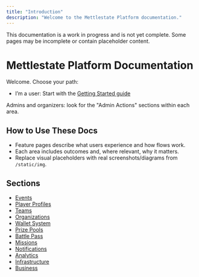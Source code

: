 ```yaml
---
title: "Introduction"
description: "Welcome to the Mettlestate Platform documentation."
---
```

<Warning>This documentation is a work in progress and is not yet complete. Some pages may be incomplete or contain placeholder content.</Warning>

# Mettlestate Platform Documentation

Welcome. Choose your path:

- I’m a user: Start with the [Getting Started guide](/getting-started/overview)

Admins and organizers: look for the "Admin Actions" sections within each area.

## How to Use These Docs
- Feature pages describe what users experience and how flows work.
- Each area includes outcomes and, where relevant, why it matters.
- Replace visual placeholders with real screenshots/diagrams from `/static/img`.

## Sections
- [Events](/events/overview)
- [Player Profiles](/players/customization)
- [Teams](/teams/overview)
- [Organizations](/organizations/overview)
- [Wallet System](/finance/wallets)
- [Prize Pools](/finance/prize-pools)
- [Battle Pass](/engagement/battle-pass)
- [Missions](/engagement/missions)
- [Notifications](/engagement/notifications)
- [Analytics](/analytics/overview)
- [Infrastructure](/infrastructure/overview)
- [Business](/business/overview)
